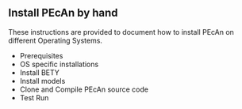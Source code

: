 ## Install PEcAn by hand

These instructions are provided to document how to install PEcAn on different Operating Systems.

- Prerequisites
- OS specific installations
- Install BETY
- Install models
- Clone and Compile PEcAn source code
- Test Run 

